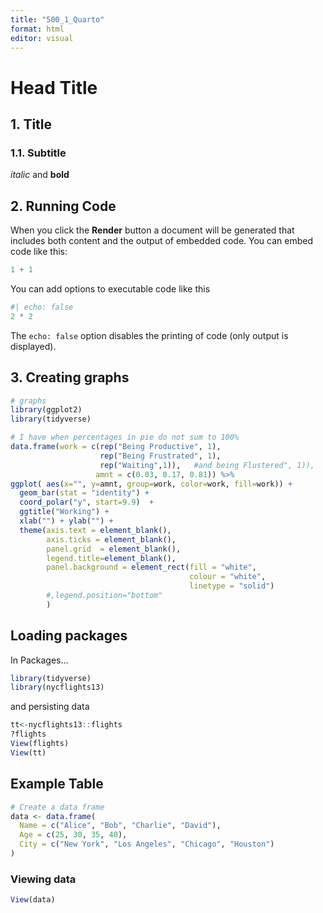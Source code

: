 ```yaml
---
title: "500_1_Quarto"
format: html
editor: visual
---
```


# Head Title

## 1. Title

### 1.1. Subtitle

*italic* and **bold**

## 2. Running Code

When you click the **Render** button a document will be generated that includes both content and the output of embedded code. You can embed code like this:

```r
1 + 1
```

You can add options to executable code like this

```r
#| echo: false
2 * 2
```

The `echo: false` option disables the printing of code (only output is displayed).

## 3. Creating graphs

```r
# graphs
library(ggplot2)
library(tidyverse)

# I have when percentages in pie do not sum to 100%
data.frame(work = c(rep("Being Productive", 1), 
                    rep("Being Frustrated", 1), 
                    rep("Waiting",1)),   #and being Flustered", 1)),
                   amnt = c(0.03, 0.17, 0.81)) %>%
ggplot( aes(x="", y=amnt, group=work, color=work, fill=work)) +
  geom_bar(stat = "identity") +
  coord_polar("y", start=9.9)  +
  ggtitle("Working") + 
  xlab("") + ylab("") +
  theme(axis.text = element_blank(),
        axis.ticks = element_blank(),
        panel.grid  = element_blank(),
        legend.title=element_blank(),
        panel.background = element_rect(fill = "white",
                                        colour = "white",
                                        linetype = "solid")
        #,legend.position="bottom"
        )

```

## Loading packages

In Packages...

```r
library(tidyverse)
library(nycflights13)
```

and persisting data

```r
tt<-nycflights13::flights
?flights
View(flights)
View(tt)
```

## Example Table

```r
# Create a data frame
data <- data.frame(
  Name = c("Alice", "Bob", "Charlie", "David"),
  Age = c(25, 30, 35, 40),
  City = c("New York", "Los Angeles", "Chicago", "Houston")
)
```

### Viewing data

```r
View(data)
```
